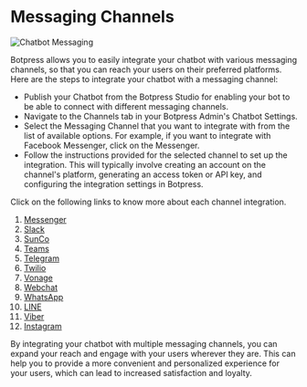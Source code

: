 # Messaging Channels

![Chatbot Messaging](/content/messaging-overview-banner.png)

Botpress allows you to easily integrate your chatbot with various messaging channels, so that you can reach your users on their preferred platforms. Here are the steps to integrate your chatbot with a messaging channel:

- Publish your Chatbot from the Botpress Studio for enabling your bot to be able to connect with different messaging channels.
- Navigate to the Channels tab in your Botpress Admin's Chatbot Settings.
- Select the Messaging Channel that you want to integrate with from the list of available options. For example, if you want to integrate with Facebook Messenger, click on the Messenger.
- Follow the instructions provided for the selected channel to set up the integration. This will typically involve creating an account on the channel's platform, generating an access token or API key, and configuring the integration settings in Botpress.

Click on the following links to know more about each channel integration.

1. [Messenger](../../../cloud/channels/messenger)
2. [Slack](../../../cloud/channels/slack)
3. [SunCo](../../../cloud/channels/sunco)
4. [Teams](../../../cloud/channels/teams)
5. [Telegram](../../../cloud/channels/telegram)
6. [Twilio](../../../cloud/channels/twilio)
7. [Vonage](../../../cloud/channels/vonage)
8. [Webchat](../../../cloud/channels/webchat)
9. [WhatsApp](../../../cloud/channels/whatsapp)
10. [LINE](../../../cloud/channels/line)
11. [Viber](../../../cloud/channels/viber)
12. [Instagram](../../../cloud/channels/instagram)

By integrating your chatbot with multiple messaging channels, you can expand your reach and engage with your users wherever they are. This can help you to provide a more convenient and personalized experience for your users, which can lead to increased satisfaction and loyalty.
